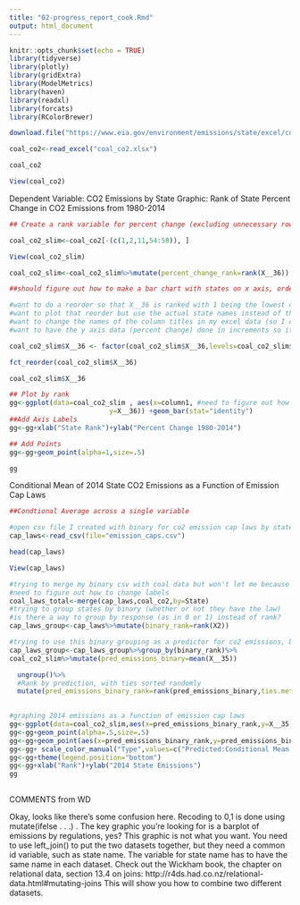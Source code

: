 ```yaml
---
title: "02-progress_report_cook.Rmd"
output: html_document
---
```


```r
knitr::opts_chunk$set(echo = TRUE)
library(tidyverse)
library(plotly)
library(gridExtra)
library(ModelMetrics)
library(haven)
library(readxl)
library(forcats)
library(RColorBrewer)
```

```r
download.file("https://www.eia.gov/environment/emissions/state/excel/coal_CO2_by_state_2014.xlsx",destfile = "coal_co2.xlsx",method="curl")

coal_co2<-read_excel("coal_co2.xlsx")

coal_co2

View(coal_co2)
```
Dependent Variable: CO2 Emissions by State
Graphic: Rank of State Percent Change in CO2 Emissions from 1980-2014
```r
## Create a rank variable for percent change (excluding unnecessary rows)

coal_co2_slim<-coal_co2[-(c(1,2,11,54:58)), ]

View(coal_co2_slim)

coal_co2_slim<-coal_co2_slim%>%mutate(percent_change_rank=rank(X__36))

##should figure out how to make a bar chart with states on x axis, ordered by rank of percent change, and the percent change stat on the y axis

#want to do a reorder so that X__36 is ranked with 1 being the lowest change (decreased emissions) and 50 being a high, positive number of percent change emissions
#want to plot that reorder but use the actual state names instead of the order of the states based on the variable (idk how to change the names)
#want to change the names of the column titles in my excel data (so I can left-join later on)
#want to have the y axis data (percent change) done in increments so it's all legible, instead of having every number displayed so that it's all crammed in there

coal_co2_slim$X__36 <- factor(coal_co2_slim$X__36,levels=coal_co2_slim$X__36[order(coal_co2_slim$X__36)])

fct_reorder(coal_co2_slim$X__36)

coal_co2_slim$X__36  

## Plot by rank
gg<-ggplot(data=coal_co2_slim , aes(x=column1, #need to figure out how to say column 1 aka the state names; also need to rename the states to their abbreviation
                         y=X__36)) +geom_bar(stat="identity")
##Add Axis Labels
gg<-gg+xlab("State Rank")+ylab("Percent Change 1980-2014")

## Add Points
gg<-gg+geom_point(alpha=1,size=.5)

gg
```

Conditional Mean of 2014 State CO2 Emissions as a Function of Emission Cap Laws  
```r
##Condtional Average across a single variable

#open csv file I created with binary for co2 emission cap laws by state
cap_laws<-read_csv(file="emission_caps.csv")

head(cap_laws)

View(cap_laws)

#trying to merge my binary csv with coal data but won't let me because the labels are different
#need to figure out how to change labels
coal_laws_total<-merge(cap_laws,coal_co2,by=State)
#trying to group states by binary (whether or not they have the law)
#is there a way to group by response (as in 0 or 1) instead of rank?
cap_laws_group<-cap_laws%>%mutate(binary_rank=rank(X2))

#trying to use this binary grouping as a predictor for co2 emissions, but struggling because can't figure out how to cross between 2 datasets in the commands (X__35 is the 2014 emissions data from the coal dataset but the binary data is in a separate csv file)
cap_laws_group<-cap_laws_group%>%group_by(binary_rank)%>%
coal_co2_slim%>%mutate(pred_emissions_binary=mean(X__35))

  ungroup()%>% 
  #Rank by prediction, with ties sorted randomly
  mutate(pred_emissions_binary_rank=rank(pred_emissions_binary,ties.method="random"))

  
#graphing 2014 emissions as a function of emission cap laws  
gg<-ggplot(data=coal_co2_slim,aes(x=pred_emissions_binary_rank,y=X__35,color="Actual"))
gg<-gg+geom_point(alpha=.5,size=.5)
gg<-gg+geom_point(aes(x=pred_emissions_binary_rank,y=pred_emissions_binary,color="Predicted:Conditional Mean, 1 var"))
gg<-gg+ scale_color_manual("Type",values=c("Predicted:Conditional Mean, 1 var"="red","Actual"="black"))
gg<-gg+theme(legend.position="bottom")
gg<-gg+xlab("Rank")+ylab("2014 State Emissions")
gg  
  
```




 COMMENTS from WD

 Okay, looks like there's some confusion here. Recoding to 0,1 is done
 using mutate(ifelse . . .) . The key graphic you're looking for is a
 barplot of emissions by regulations, yes? This graphic is not what you
 want. You need to use left_join() to put the two datasets together,
 but they need a common id variable, such as state name. The variable
 for state name has to have the same name in each dataset. Check out
 the Wickham book, the chapter on relational data, section 13.4 on
 joins: http://r4ds.had.co.nz/relational-data.html#mutating-joins This
 will show you how to combine two different datasets.